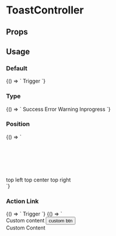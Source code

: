
# ToastController

<Meta title='Toast' component='fw-toast' />

## Props

<Props of='fw-toast' />

## Usage

### Default

<Preview>
  <Story name='Default'>
    {() => `
    <fw-toast id="default_toast" type="success" content="Successfullly triggered" sticky="true"></fw-toast>
    <fw-button onClick="document.querySelector('#default_toast').trigger()">Trigger</fw-button>
    `}
  </Story>
</Preview>

### Type

<Preview>
  <Story name='Type'>
    {() => `
    <fw-toast id="type_toast" sticky=true></fw-toast>
    <fw-button onClick="document.querySelector('#type_toast').trigger({type:'success', content: 'Successfullly triggered'})">Success</fw-button>
    <fw-button onClick="document.querySelector('#type_toast').trigger({type:'error', content:'something went wrong!'})">Error</fw-button>
    <fw-button onClick="document.querySelector('#type_toast').trigger({type:'warning', content:'This is a warning!'})">Warning</fw-button>
    <fw-button onClick="document.querySelector('#type_toast').trigger({type:'inprogress', content:'Request is in progress'})">Inprogress</fw-button>
    `}
  </Story>
</Preview>

### Position

<Preview>
  <Story name='position'>
    {() => `
    <div style="margin-top: 100px">
      <fw-button onClick="document.querySelector('#topleft').trigger({position: 'top-left'})">top left</fw-button>
      <fw-toast id="topleft" type="success" position="top-left" content="Successfullly triggered"></fw-toast>
      <fw-button onClick="document.querySelector('#topcenter').trigger({position: 'top-center'})">top center</fw-button>
      <fw-toast id="topcenter" type="success" position="top-center" content="Successfullly triggered"></fw-toast>
      <fw-button onClick="document.querySelector('#topright').trigger({position: 'top-right'})">top right</fw-button>
      <fw-toast id="topright" type="success" position="top-right" content="Successfullly triggered"></fw-toast>
    </div>
    `}
  </Story>
</Preview>

### Action Link

<Preview>
  <Story name='Action Link'>
    {() => `
    <fw-button onClick="document.querySelector('#actionlink_toast').trigger({})">Trigger</fw-button>
    <fw-toast id="actionlink_toast" action-link-text="Undo" type="success" content="Record successfullly deleted" sticky="true"></fw-toast>`}
  </Story>
</Preview>

<Preview>
  <Story name='Custom Content'>
    {() => `
    <fw-toast-message type='success' id="custom-toast" timeout="1000000">
      <div>
       <span class="custom-text">Custom content</span>
       <button onclick="alert('clicked')">custom btn</button>
      </div>
    </fw-toast-message>
    <fw-toast id="right" position="top-right" timeout=1000></fw-toast> 
    <fw-button onClick="document.querySelector('#right').trigger({type:'inprogress', contentref:'#custom-toast',timeout:4000})">Custom Content</fw-button>

  </Story>
</Preview>
